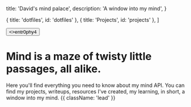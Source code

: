 
  title: 'David\'s mind palace',
  description: 'A window into my mind',
}

  { title: 'dotfiles', id: 'dotfiles' },
  { title: 'Projects', id: 'projects' },
]

<HeroPattern />


<div className="not-prose mt-6 mb-16 flex gap-3">
  <Button href="https://github.com/entr0phy4" arrow="right">
    <>entr0phy4</>
  </Button>
</div>

# Mind is a maze of twisty little passages, all alike.

Here you'll find everything you need to know about my mind API. You can find my projects, writeups, resources I've created, my learning, in short, a window into my mind. {{ className: 'lead' }}


<Dotfiles />

<Projects />
